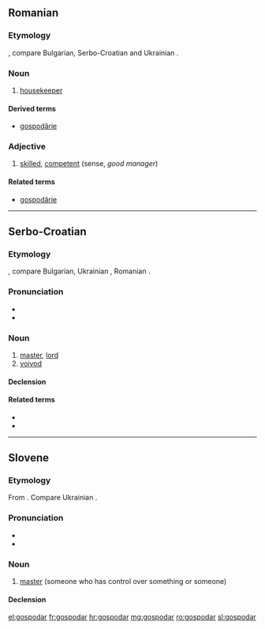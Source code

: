 ==Romanian==

===Etymology===
{{etyl|sla-pro|ro}}, compare Bulgarian, Serbo-Croatian and Ukrainian {{term|господар|lang=uk}}.

===Noun===
{{ro-noun}}

# [[housekeeper]]

====Derived terms====
* [[gospodărie]]

===Adjective===
{{ro-adj}}

# [[#English|skilled]], [[#English|competent]] (sense, ''good manager'')

====Related terms====
* [[gospodărie]] {{f}}

----

==Serbo-Croatian==

===Etymology===
{{etyl|sla-pro|sh}}, compare Bulgarian, Ukrainian {{term|господар|lang=uk}}, Romanian {{term|gospodar|lang=ro}}.

===Pronunciation===
* {{IPA|/ɡospǒdaːr/|lang=sh}}
* {{hyphenation|gos|po|dar}}

===Noun===
{{sh-noun|g=m|head=gospòdār|r|господар|госпо̀да̄р}}

# [[master]], [[lord]]
# [[voivod]]

====Declension====
{{sh-decl-noun
|gospodar|gospodari
|gospodára|gospodara
|gospodaru|gospodarima
|gospodara|gospodare
|gospodaru|gospodari
|gospodaru|gospodarima
|gospodarom|gospodarima
}}

====Related terms====
* {{l|sh|gospodàrica}}
* {{l|sh|gospodáriti}}

----

==Slovene==

===Etymology===
From {{etyl|sla-pro|sl}}. Compare Ukrainian {{term|господар|lang=uk}}.

===Pronunciation===
* {{IPA|lang=sl|/gɔspɔˈdàːr/}}
* {{sl-tonal|gospodár}}

===Noun===
{{sl-noun|gospodár|m-an|gospodárja|gospodárji}}

# [[master]] (someone who has control over something or someone)

====Declension====
{{sl-decl-noun-m|gospodár|gospodárj|a=1}}

[[el:gospodar]]
[[fr:gospodar]]
[[hr:gospodar]]
[[mg:gospodar]]
[[ro:gospodar]]
[[sl:gospodar]]